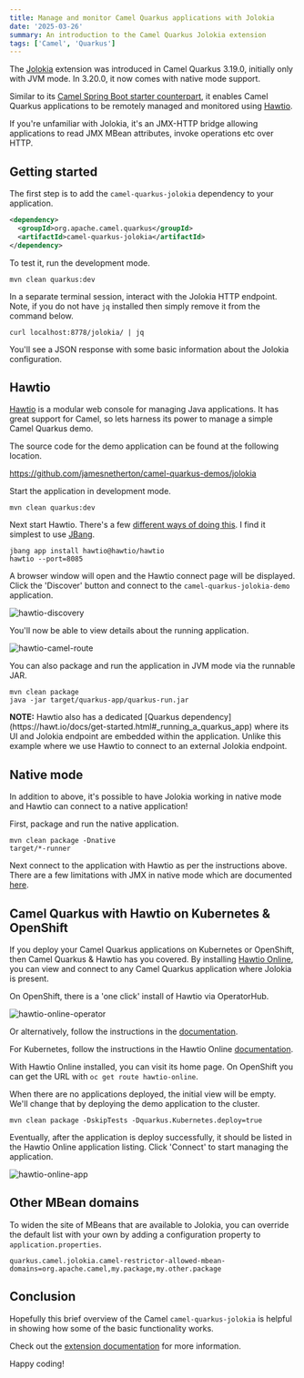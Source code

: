```yaml
---
title: Manage and monitor Camel Quarkus applications with Jolokia
date: '2025-03-26'
summary: An introduction to the Camel Quarkus Jolokia extension
tags: ['Camel', 'Quarkus']
---
```


The [Jolokia](https://jolokia.org/) extension was introduced in Camel Quarkus 3.19.0, initially only with JVM mode. In 3.20.0, it now comes with native mode support.

Similar to its [Camel Spring Boot starter counterpart](https://github.com/apache/camel-spring-boot/blob/main/components-starter/camel-jolokia-starter/src/main/docs/jolokia.adoc), it enables Camel Quarkus applications to be remotely managed and monitored using [Hawtio](https://hawt.io/).

If you're unfamiliar with Jolokia, it's an JMX-HTTP bridge allowing applications to read JMX MBean attributes, invoke operations etc over HTTP.

## Getting started

The first step is to add the `camel-quarkus-jolokia` dependency to your application.

```xml
<dependency>
  <groupId>org.apache.camel.quarkus</groupId>
  <artifactId>camel-quarkus-jolokia</artifactId>
</dependency>
```

To test it, run the development mode.

```
mvn clean quarkus:dev
````

In a separate terminal session, interact with the Jolokia HTTP endpoint. Note, if you do not have `jq` installed then simply remove it from the command below.

```
curl localhost:8778/jolokia/ | jq
```

You'll see a JSON response with some basic information about the Jolokia configuration.

## Hawtio

[Hawtio](https://hawt.io/) is a modular web console for managing Java applications. It has great support for Camel, so lets harness its power to manage a simple Camel Quarkus demo.

The source code for the demo application can be found at the following location.

https://github.com/jamesnetherton/camel-quarkus-demos/jolokia

Start the application in development mode.

```
mvn clean quarkus:dev
```

Next start Hawtio. There's a few [different ways of doing this](https://hawt.io/docs/get-started.html). I find it simplest to use [JBang](https://www.jbang.dev/).

```
jbang app install hawtio@hawtio/hawtio
hawtio --port=8085
```

A browser window will open and the Hawtio connect page will be displayed. Click the 'Discover' button and connect to the `camel-quarkus-jolokia-demo` application.

![hawtio-discovery](/static/images/hawtio-discovery.png)


You'll now be able to view details about the running application.

![hawtio-camel-route](/static/images/hawtio-camel-route.png)

You can also package and run the application in JVM mode via the runnable JAR.

```
mvn clean package
java -jar target/quarkus-app/quarkus-run.jar
```

<div class="p-4 mb-4 border-l-4 rounded-lg bg-blue-50 border-blue-500 text-blue-700 dark:bg-blue-900 dark:border-blue-400 dark:text-blue-100">
  <p><strong>NOTE:</strong> Hawtio also has a dedicated [Quarkus dependency](https://hawt.io/docs/get-started.html#_running_a_quarkus_app) where its UI and Jolokia endpoint are embedded within the application. Unlike this example where we use Hawtio to connect to an external Jolokia endpoint.</p>
</div>

## Native mode

In addition to above, it's possible to have Jolokia working in native mode and Hawtio can connect to a native application!

First, package and run the native application.

```
mvn clean package -Dnative
target/*-runner
```

Next connect to the application with Hawtio as per the instructions above. There are a few limitations with JMX in native mode which are documented [here](https://camel.apache.org/camel-quarkus/next/reference/extensions/jolokia.html#extensions-jolokia-camel-quarkus-limitations).

## Camel Quarkus with Hawtio on Kubernetes & OpenShift

If you deploy your Camel Quarkus applications on Kubernetes or OpenShift, then Camel Quarkus & Hawtio has you covered. By installing [Hawtio Online](https://github.com/hawtio/hawtio-online), you can view and connect to any Camel Quarkus application where Jolokia is present.

On OpenShift, there is a 'one click' install of Hawtio via OperatorHub.

![hawtio-online-operator](/static/images/hawtio-online-operator.png)

Or alternatively, follow the instructions in the [documentation](https://hawt.io/docs/online/openshift.html).

For Kubernetes, follow the instructions in the Hawtio Online [documentation](https://hawt.io/docs/online/kubernetes.html).

With Hawtio Online installed, you can visit its home page. On OpenShift you can get the URL with `oc get route hawtio-online`.

When there are no applications deployed, the initial view will be empty. We'll change that by deploying the demo application to the cluster.

```
mvn clean package -DskipTests -Dquarkus.Kubernetes.deploy=true
```

Eventually, after the application is deploy successfully, it should be listed in the Hawtio Online application listing. Click 'Connect' to start managing the application.

![hawtio-online-app](/static/images/hawtio-online-app.png)

## Other MBean domains

To widen the site of MBeans that are available to Jolokia, you can override the default list with your own by adding a configuration property to `application.properties`.

```
quarkus.camel.jolokia.camel-restrictor-allowed-mbean-domains=org.apache.camel,my.package,my.other.package
```

## Conclusion

Hopefully this brief overview of the Camel `camel-quarkus-jolokia` is helpful in showing how some of the basic functionality works.

Check out the [extension documentation](https://camel.apache.org/camel-quarkus/next/reference/extensions/jolokia.html) for more information.

Happy coding!
